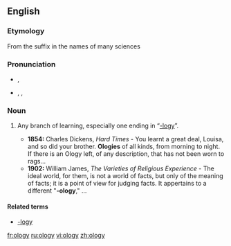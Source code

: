 {{also|-ology}}
==English==

===Etymology===
From the suffix {{term|-ology}} in the names of many sciences

===Pronunciation===
* {{a|RP}} {{IPA|/ˈɒlədʒi/}}, {{X-SAMPA|/"Ql@dZi/}}
* {{a|US}} {{enPR|äʹləjē}}, {{IPA|/ˈɑlədʒi/}}, {{X-SAMPA|/"Al@dZi/}}

===Noun===
{{en-noun|olog|ies}}

# {{context|colloquial}} Any branch of learning, especially one ending in “[[-logy]]”.
#* '''1854:''' Charles Dickens, ''Hard Times'' - You learnt a great deal, Louisa, and so did your brother. '''Ologies''' of all kinds, from morning to night. If there is an Ology left, of any description, that has not been worn to rags...
#* '''1902:''' William James, ''The Varieties of Religious Experience'' - The ideal world, for them, is not a world of facts, but only of the meaning of facts; it is a point of view for judging facts.  It appertains to a different "'''-ology'''," ...

====Related terms====
* [[-logy]]

[[fr:ology]]
[[ru:ology]]
[[vi:ology]]
[[zh:ology]]